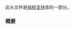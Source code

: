 {{cpp/header/title|latch|notes={{mark c++20}}}}
{{cpp/header/navbar}}
此头文件是[[cpp/thread|线程支持]]库的一部分。

{{dsc begin}}
{{dsc h1 | 类}}
{{dsc inc | cpp/thread/dsc latch}}
{{dsc end}}

===概要===
{{cpp/synopsis/latch}}

{{langlinks|en|es|ja}}